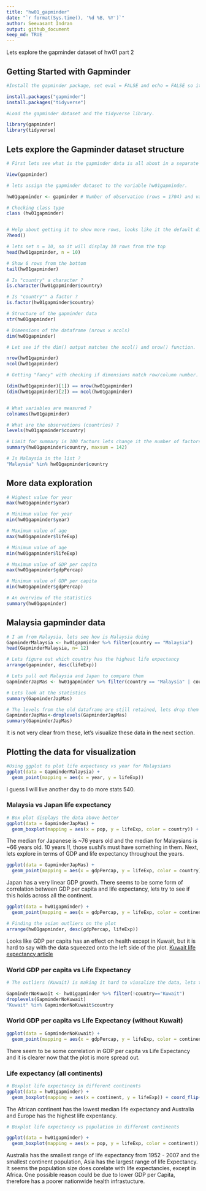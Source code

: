 ```yaml
---
title: "hw01_gapminder"
date: "`r format(Sys.time(), '%d %B, %Y')`"
author: Seevasant Indran
output: github_document
keep_md: TRUE
---
```


Lets explore the gapminder dataset of hw01 part 2

## Getting Started with Gapminder

```r
#Install the gapminder package, set eval = FALSE and echo = FALSE so it doesnt run the code everytime the script is knit. 

install.packages("gapminder")
install.packages("tidyverse")

```

```r
#Load the gapminder dataset and the tidyverse library.

library(gapminder)
library(tidyverse)

```

## Lets explore the Gapminder dataset structure

```r
# First lets see what is the gapminder data is all about in a separate window

View(gapminder) 

```

```r

# lets assign the gapminder dataset to the variable hw01gapminder.

hw01gapminder <- gapminder # Number of observation (rows = 1704) and variables (column = 6), look on the global environment

# Checking class type
class (hw01gapminder) 


# Help about getting it to show more rows, looks like it the default displays 6 rows
?head() 

# lets set n = 10, so it will display 10 rows from the top
head(hw01gapminder, n = 10) 

# Show 6 rows from the bottom
tail(hw01gapminder)

# Is "country" a character ?
is.character(hw01gapminder$country)

# Is "country"" a factor ? 
is.factor(hw01gapminder$country) 

# Structure of the gapminder data
str(hw01gapminder)

# Dimensions of the dataframe (nrows x ncols)
dim(hw01gapminder) 

# Let see if the dim() output matches the ncol() and nrow() function.

nrow(hw01gapminder)
ncol(hw01gapminder)

# Getting "fancy" with checking if dimensions match row/column number.

(dim(hw01gapminder)[1]) == nrow(hw01gapminder)
(dim(hw01gapminder)[2]) == ncol(hw01gapminder)


# What variables are measured ?
colnames(hw01gapminder)

# What are the observations (countries) ?
levels(hw01gapminder$country)

# Limit for summary is 100 factors lets change it the number of factors. Each country has data for 12 years
summary(hw01gapminder$country, maxsum = 142)

# Is Malaysia in the list ? 
"Malaysia" %in% hw01gapminder$country


```

## More data exploration

```r
# Highest value for year
max(hw01gapminder$year) 

# Minimum value for year
min(hw01gapminder$year) 
```

```r

# Maximum value of age
max(hw01gapminder$lifeExp) 

# Minimum value of age
min(hw01gapminder$lifeExp) 

```

```r

# Maximum value of GDP per capita
max(hw01gapminder$gdpPercap) 

# Minimum value of GDP per capita
min(hw01gapminder$gdpPercap) 

# An overview of the statistics
summary(hw01gapminder)

```


## Malaysia gapminder data

```r

# I am from Malaysia, lets see how is Malaysia doing
GapminderMalaysia <- hw01gapminder %>% filter(country == "Malaysia")
head(GapminderMalaysia, n= 12)
```

```r

# Lets figure out which country has the highest life expectancy 
arrange(gapminder, desc(lifeExp))

# Lets pull out Malaysia and Japan to compare them
GapminderJapMas <- hw01gapminder %>% filter(country == "Malaysia" | country == "Japan")

# Lets look at the statistics
summary(GapminderJapMas)

# The levels from the old dataframe are still retained, lets drop them out and try summary() again
GapminderJapMas<-droplevels(GapminderJapMas)
summary(GapminderJapMas)
```

It is not very clear from these, let's visualize these data in the next section.

## Plotting the data for visualization

```r

#Using ggplot to plot life expectancy vs year for Malaysians
ggplot(data = GapminderMalaysia) + 
  geom_point(mapping = aes(x = year, y = lifeExp))

```
  
I guess I will live another day to do more stats 540. 

### Malaysia vs Japan life expectancy

```r

# Box plot displays the data above better
ggplot(data = GapminderJapMas) + 
  geom_boxplot(mapping = aes(x = pop, y = lifeExp, color = country)) + coord_flip()

```

The median for Japanese is ~76 years old and the median for Malaysians is ~66 years old. 10 years !!, those sushi's must have something in them. Next, lets explore in terms of GDP and life expectancy throughout the years.


```r
ggplot(data = GapminderJapMas) + 
  geom_point(mapping = aes(x = gdpPercap, y = lifeExp, color = country))
```

Japan has a very linear GDP growth. There seems to be some form of correlation between GDP per capita and life expectancy, lets try to see if this holds across all the continent. 


```r
ggplot(data = hw01gapminder) + 
  geom_point(mapping = aes(x = gdpPercap, y = lifeExp, color = continent))
```

```r
# Finding the asian outliers on the plot
arrange(hw01gapminder, desc(gdpPercap, lifeExp))
```


Looks like GDP per capita has an effect on health except in Kuwait, but it is hard to say with the data squeezed onto the left side of the plot. [Kuwait life expectancy article](https://www.ndtv.com/world-news/average-life-expectancy-of-indians-in-kuwait-way-below-national-figures-684817)


### World GDP per capita vs Life Expectancy


```r
# The outliers (Kuwait) is making it hard to viusalize the data, lets try dropping it of out the dataframe to see if it imporves the plot visualization using the (!= not "Kuwait" operator)

GapminderNoKuwait <- hw01gapminder %>% filter(!country=="Kuwait")
droplevels(GapminderNoKuwait)
"Kuwait" %in% GapminderNoKuwait$country
```

### World GDP per capita vs Life Expectancy (without Kuwait)

```r
ggplot(data = GapminderNoKuwait) + 
  geom_point(mapping = aes(x = gdpPercap, y = lifeExp, color = continent))
```

There seem to be some correlation in GDP per capita vs Life Expectancy and it is clearer now that the plot is more spread out.

### Life expectancy (all continents)

```r

# Boxplot life expectancy in different continents
ggplot(data = hw01gapminder) + 
  geom_boxplot(mapping = aes(x = continent, y = lifeExp)) + coord_flip()

```
The African continent has the lowest median life expectancy and Australia and Europe has the highest life expentancy. 


```r

# Boxplot life expectancy vs population in different continents

ggplot(data = hw01gapminder) + 
  geom_boxplot(mapping = aes(x = pop, y = lifeExp, color = continent))  + coord_flip()
```

Australia has the smallest range of life expectancy from 1952 - 2007 and the smallest continent population, Asia has the largest range of life Expectancy. It seems the population size does corelate with life expectancies, except in Africa. One possible reason could be due to lower GDP per Capita, therefore has a poorer nationwide health infrastucture.

